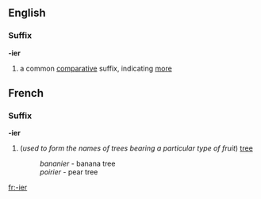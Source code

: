 ==English==

===Suffix===
'''-ier'''
# a common [[comparative]] suffix, indicating [[more]]

==French==
===Suffix===
'''-ier'''

#(''used to form the names of trees bearing a particular type of fruit'') [[tree]]
#:''bananier'' - banana tree
#:''poirier'' - pear tree

[[fr:-ier]]
